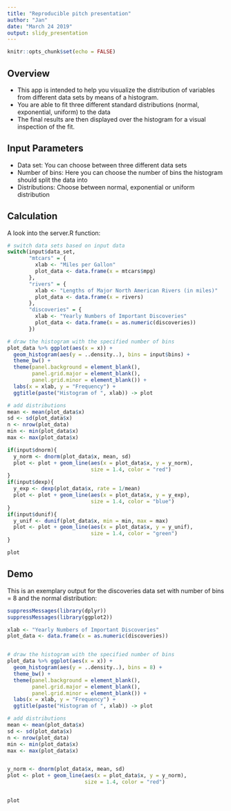 ```yaml
---
title: "Reproducible pitch presentation"
author: "Jan"
date: "March 24 2019"
output: slidy_presentation
---
```


```r
knitr::opts_chunk$set(echo = FALSE)
```

## Overview

- This app is intended to help you visualize the distribution of variables from different data sets by means of a histogram. 
- You are able to fit three different standard distributions (normal, exponential, uniform) to the data 
- The final results are then displayed over the histogram for a visual inspection of the fit.

## Input Parameters

- Data set: You can choose between three different data sets
- Number of bins: Here you can choose the number of bins the histogram should split the data into
- Distributions: Choose between normal, exponential or uniform distribution

## Calculation

A look into the server.R function:

```r
# switch data sets based on input data
switch(input$data_set, 
       "mtcars" = {
         xlab <- "Miles per Gallon"
         plot_data <- data.frame(x = mtcars$mpg)
       },
       "rivers" = {
         xlab <- "Lengths of Major North American Rivers (in miles)"
         plot_data <- data.frame(x = rivers)
       },
       "discoveries" = {
         xlab <- "Yearly Numbers of Important Discoveries"
         plot_data <- data.frame(x = as.numeric(discoveries))
       })

# draw the histogram with the specified number of bins
plot_data %>% ggplot(aes(x = x)) +
  geom_histogram(aes(y = ..density..), bins = input$bins) + 
  theme_bw() +
  theme(panel.background = element_blank(),
        panel.grid.major = element_blank(),
        panel.grid.minor = element_blank()) +
  labs(x = xlab, y = "Frequency") +
  ggtitle(paste("Histogram of ", xlab)) -> plot

# add distributions
mean <- mean(plot_data$x)
sd <- sd(plot_data$x)
n <- nrow(plot_data)
min <- min(plot_data$x)
max <- max(plot_data$x)

if(input$dnorm){
  y_norm <- dnorm(plot_data$x, mean, sd)
  plot <- plot + geom_line(aes(x = plot_data$x, y = y_norm),
                           size = 1.4, color = "red")
}
if(input$dexp){
  y_exp <- dexp(plot_data$x, rate = 1/mean)
  plot <- plot + geom_line(aes(x = plot_data$x, y = y_exp),
                           size = 1.4, color = "blue")
}
if(input$dunif){
  y_unif <- dunif(plot_data$x, min = min, max = max)
  plot <- plot + geom_line(aes(x = plot_data$x, y = y_unif),
                           size = 1.4, color = "green")
}

plot
```

## Demo

This is an exemplary output for the discoveries data set with number of bins = 8 and the normal distribution:

```r

suppressMessages(library(dplyr))
suppressMessages(library(ggplot2))

xlab <- "Yearly Numbers of Important Discoveries"
plot_data <- data.frame(x = as.numeric(discoveries))


# draw the histogram with the specified number of bins
plot_data %>% ggplot(aes(x = x)) +
  geom_histogram(aes(y = ..density..), bins = 8) + 
  theme_bw() +
  theme(panel.background = element_blank(),
        panel.grid.major = element_blank(),
        panel.grid.minor = element_blank()) +
  labs(x = xlab, y = "Frequency") +
  ggtitle(paste("Histogram of ", xlab)) -> plot

# add distributions
mean <- mean(plot_data$x)
sd <- sd(plot_data$x)
n <- nrow(plot_data)
min <- min(plot_data$x)
max <- max(plot_data$x)


y_norm <- dnorm(plot_data$x, mean, sd)
plot <- plot + geom_line(aes(x = plot_data$x, y = y_norm),
                         size = 1.4, color = "red")


plot

```
    